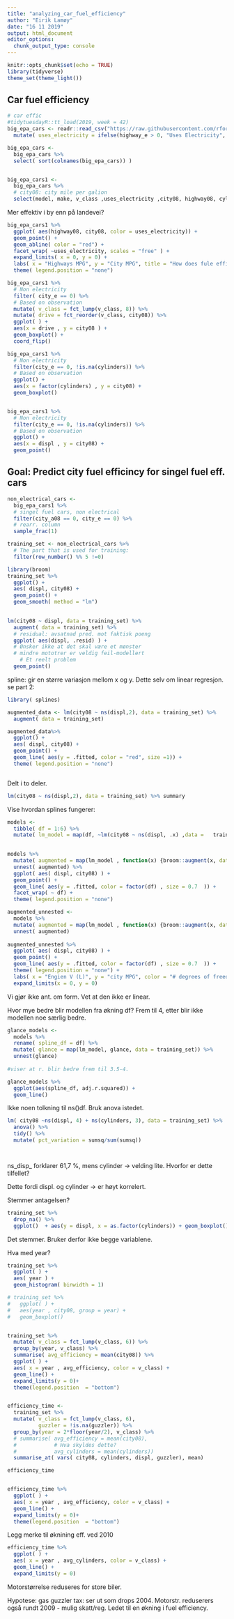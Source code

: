 ```yaml
---
title: "analyzing_car_fuel_efficiency"
author: "Eirik Lamøy"
date: "16 11 2019"
output: html_document
editor_options: 
  chunk_output_type: console
---
```


```r
knitr::opts_chunk$set(echo = TRUE)
library(tidyverse)
theme_set(theme_light())
```

## Car fuel efficiency


```r
# car effic
#tidytuesdayR::tt_load(2019, week = 42)
big_epa_cars <- readr::read_csv("https://raw.githubusercontent.com/rfordatascience/tidytuesday/master/data/2019/2019-10-15/big_epa_cars.csv") %>% janitor::clean_names() %>% 
  mutate( uses_electricity = ifelse(highway_e > 0, "Uses Electricity", "Doesn`t Use Electricity" ) )
```


```r
big_epa_cars <-
  big_epa_cars %>% 
  select( sort(colnames(big_epa_cars)) )


big_epa_cars1 <-
  big_epa_cars %>% 
  # city08: city mile per galion
  select(model, make, v_class ,uses_electricity ,city08, highway08, cylinders, displ, drive, eng_id, eng_dscr, city_e, city_a08 , year, guzzler )


```


Mer effektiv i by enn på landevei?

```r
big_epa_cars1 %>% 
  ggplot( aes(highway08, city08, color = uses_electricity)) + 
  geom_point() +
  geom_abline( color = "red") +
  facet_wrap( ~uses_electricity, scales = "free" ) +
  expand_limits( x = 0, y = 0) +
  labs( x = "Highways MPG", y = "City MPG", title = "How does fule efficiency differ between city + highway") +
  theme( legend.position = "none")

```



```r
big_epa_cars1 %>% 
  # Non electricity
  filter( city_e == 0) %>% 
  # Based on observation
  mutate( v_class = fct_lump(v_class, 8)) %>% 
  mutate( drive = fct_reorder(v_class, city08)) %>% 
  ggplot( ) +
  aes(x = drive , y = city08 ) +
  geom_boxplot() +
  coord_flip() 


```


```r
big_epa_cars1 %>%
  # Non electricity
  filter(city_e == 0, !is.na(cylinders)) %>%
  # Based on observation
  ggplot() +
  aes(x = factor(cylinders) , y = city08) +
  geom_boxplot()  


big_epa_cars1 %>%
  # Non electricity
  filter(city_e == 0, !is.na(cylinders)) %>%
  # Based on observation
  ggplot() +
  aes(x = displ , y = city08) +
  geom_point()  
```


## Goal: Predict city fuel efficincy for singel fuel eff. cars

```r
non_electrical_cars <- 
  big_epa_cars1 %>% 
  # singel fuel cars, non electrical
  filter(city_a08 == 0, city_e == 0) %>% 
  # rearr. column
  sample_frac(1)

training_set <- non_electrical_cars %>% 
  # The part that is used for training:
  filter(row_number() %% 5 !=0)

```



```r
library(broom)
training_set %>% 
  ggplot() +
  aes( displ, city08) +
  geom_point() +
  geom_smooth( method = "lm")
 

lm(city08 ~ displ, data = training_set) %>%  
  augment( data = training_set) %>% 
  # residual: avsatnad pred. mot faktisk poeng
  ggplot( aes(displ, .resid) ) +
  # Ønsker ikke at det skal være et mønster
  # mindre mototrer er veldig feil-modellert
    # Et reelt problem
  geom_point()
```

spline: gir en større variasjon mellom x og y. Dette selv om linear regresjon.
se part 2:
```r
library( splines)

augmented_data <- lm(city08 ~ ns(displ,2), data = training_set) %>%  
  augment( data = training_set)

augmented_data%>%
  ggplot() +
  aes( displ, city08) +
  geom_point() +
  geom_line( aes(y = .fitted, color = "red", size =1)) +
  theme( legend.position = "none")



```


Delt i to deler.
```r
lm(city08 ~ ns(displ,2), data = training_set) %>% summary
```

Vise hvordan splines fungerer:
```r
models <- 
  tibble( df = 1:6) %>%  
  mutate( lm_model = map(df, ~lm(city08 ~ ns(displ, .x) ,data =   training_set) )) 
  
```


```r
models %>% 
  mutate( augmented = map(lm_model , function(x) {broom::augment(x, data = training_set)} )  ) %>% 
  unnest( augmented) %>% 
  ggplot( aes( displ, city08) ) +
  geom_point() +
  geom_line( aes(y = .fitted, color = factor(df) , size = 0.7  )) +
  facet_wrap( ~ df) +
  theme( legend.position = "none")

augmented_unnested <-
  models %>% 
  mutate( augmented = map(lm_model , function(x) {broom::augment(x, data = training_set)} )  ) %>% 
  unnest( augmented) 
  
augmented_unnested %>% 
  ggplot( aes( displ, city08) ) +
  geom_point() +
  geom_line( aes(y = .fitted, color = factor(df) , size = 0.7  )) +
  theme( legend.position = "none") +
  labs( x = "Engien V (L)", y = "city MPG", color = "# degrees of freedom") +
  expand_limits(x = 0, y = 0)

```

Vi gjør ikke ant. om form. Vet at den ikke er linear.

Hvor mye bedre blir modellen fra økning df? Frem til 4, etter blir ikke modellen noe særlig bedre.

```r
glance_models <-
  models %>% 
  rename( spline_df = df) %>% 
  mutate( glance = map(lm_model, glance, data = training_set)) %>% 
  unnest(glance) 
  
#viser at r. blir bedre frem til 3.5-4.  

glance_models %>% 
  ggplot(aes(spline_df, adj.r.squared)) +
  geom_line()
```


Ikke noen tolkning til ns()df.
Bruk anova istedet.

```r
lm( city08 ~ns(displ, 4) + ns(cylinders, 3), data = training_set) %>% 
  anova() %>% 
  tidy() %>% 
  mutate( pct_variation = sumsq/sum(sumsq))




```

ns_disp_ forklarer 61,7 %, mens cylinder -> velding lite. Hvorfor er dette tilfellet?

Dette fordi displ. og cylinder -> er høyt korrelert.


Stemmer antagelsen?
```r
training_set %>% 
  drop_na() %>%
  ggplot()  + aes(y = displ, x = as.factor(cylinders)) + geom_boxplot()
```

Det stemmer. Bruker derfor ikke begge variablene.

Hva med year?


```r
training_set %>% 
  ggplot( ) +
  aes( year ) +
  geom_histogram( binwidth = 1)
```


```r
# training_set %>%  
#   ggplot( ) +
#   aes(year , city08, group = year) +
#   geom_boxplot()


training_set %>%
  mutate( v_class = fct_lump(v_class, 6)) %>% 
  group_by(year, v_class) %>% 
  summarise( avg_efficiency = mean(city08)) %>% 
  ggplot( ) +
  aes( x = year , avg_efficiency, color = v_class) +
  geom_line() +
  expand_limits(y = 0)+
  theme(legend.position  = "bottom")


efficiency_time <-  
  training_set %>%
  mutate( v_class = fct_lump(v_class, 6),
          guzzler = !is.na(guzzler)) %>% 
  group_by(year = 2*floor(year/2), v_class) %>% 
  # summarise( avg_efficiency = mean(city08), 
  #            # Hva skyldes dette?
  #            avg_cylinders = mean(cylinders))
  summarise_at( vars( city08, cylinders, displ, guzzler), mean)

efficiency_time


efficiency_time %>%   
  ggplot( ) +
  aes( x = year , avg_efficiency, color = v_class) +
  geom_line() +
  expand_limits(y = 0)+
  theme(legend.position  = "bottom")
```


Legg merke til øknining eff. ved 2010

```r
efficiency_time %>%   
  ggplot( ) +
  aes( x = year , avg_cylinders, color = v_class) +
  geom_line() +
  expand_limits(y = 0)

```

Motorstørrelse reduseres for store biler. 

Hypotese:
gas guzzler tax: ser ut som drops 2004. Motorstr. reduserers også rundt 2009 - mulig skatt/reg. 
Ledet til en økning i fuel efficiency.



